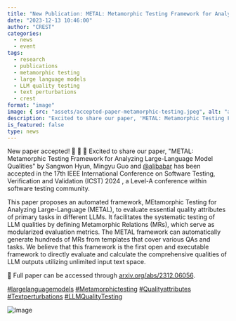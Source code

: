 ```yaml
---
title: "New Publication: METAL: Metamorphic Testing Framework for Analyzing Large-Language Model Qualities"
date: "2023-12-13 10:46:00"
author: "CREST"
categories:
  - news
  - event
tags:
  - research
  - publications
  - metamorphic testing
  - large language models
  - LLM quality testing
  - text perturbations
  - crest
format: "image"
image: { src: "assets/accepted-paper-metamorphic-testing.jpeg", alt: "accepted paper" }
description: "Excited to share our paper, 'METAL: Metamorphic Testing Framework for Analyzing Large-Language Model Qualities' by Sangwon Hyun, Mingyu Guo and Ali babar has been accepted in the 17th IEEE International Conference on Software Testing, Verification and Validation (ICST) 2024 , a Level-A conference within software testing community."
is_featured: false
type: news
---
```


New paper accepted! 🎉 🎉 🎉
Excited to share our paper, "METAL: Metamorphic Testing Framework for Analyzing Large-Language Model Qualities" by Sangwon Hyun, Mingyu Guo and [@alibabar](https://twitter.com/alibabar) has been accepted in the 17th IEEE International Conference on Software Testing, Verification and Validation (ICST) 2024 , a Level-A conference within software testing community.

This paper proposes an automated framework, MEtamorphic Testing for Analyzing Large-Language (METAL), to evaluate essential quality attributes of primary tasks in different LLMs. It facilitates the systematic testing of LLM qualities by defining Metamorphic Relations (MRs), which serve as modularized evaluation metrics. The METAL framework can automatically generate hundreds of MRs from templates that cover various QAs and tasks. We believe that this framework is the first open and executable framework to directly evaluate and calculate the comprehensive qualities of LLM outputs utilizing unlimited input text space.

🔗 Full paper can be accessed through [arxiv.org/abs/2312.06056](arxiv.org/abs/2312.06056).

[#largelanguagemodels](https://twitter.com/hashtag/largelanguagemodels?src=hashtag_click)
[#Metamorphictesting](https://twitter.com/hashtag/Metamorphictesting?src=hashtag_click)
[#Qualityattributes](https://twitter.com/hashtag/Qualityattributes?src=hashtag_click)
[#Textperturbations](https://twitter.com/hashtag/Textperturbations?src=hashtag_click)
[#LLMQualityTesting](https://twitter.com/hashtag/LLMQualityTesting?src=hashtag_click)

![Image](assets/accepted-paper-metamorphic-testing.jpeg "Accepted Paper")